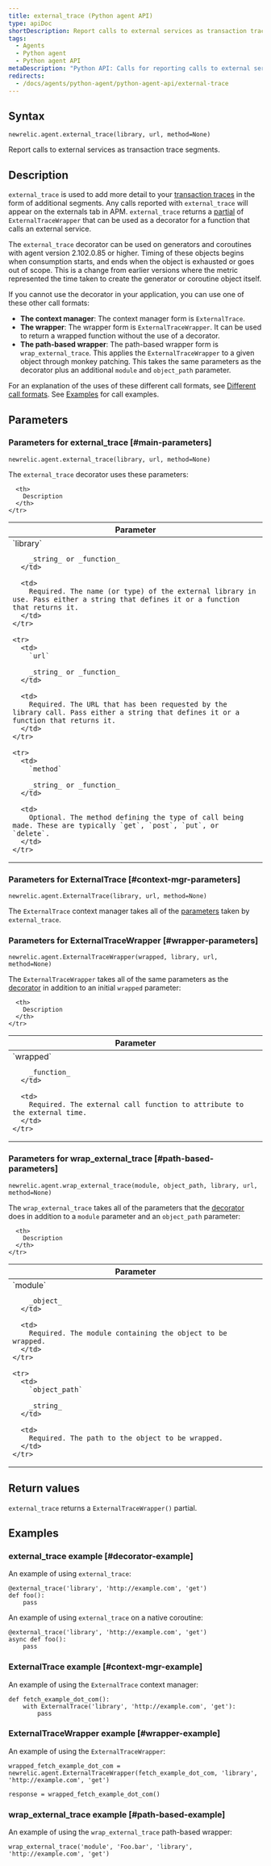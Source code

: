 ```yaml
---
title: external_trace (Python agent API)
type: apiDoc
shortDescription: Report calls to external services as transaction trace segments.
tags:
  - Agents
  - Python agent
  - Python agent API
metaDescription: "Python API: Calls for reporting calls to external services as transaction trace segments."
redirects:
  - /docs/agents/python-agent/python-agent-api/external-trace
---
```


## Syntax

```
newrelic.agent.external_trace(library, url, method=None)
```

Report calls to external services as transaction trace segments.

## Description

`external_trace` is used to add more detail to your [transaction traces](/docs/accounts-partnerships/education/getting-started-new-relic/glossary#transaction-trace) in the form of additional segments. Any calls reported with `external_trace` will appear on the externals tab in APM. `external_trace` returns a [partial](https://docs.python.org/3.6/library/functools.html#functools.partial) of `ExternalTraceWrapper` that can be used as a decorator for a function that calls an external service.

The `external_trace` decorator can be used on generators and coroutines with agent version 2.102.0.85 or higher. Timing of these objects begins when consumption starts, and ends when the object is exhausted or goes out of scope. This is a change from earlier versions where the metric represented the time taken to create the generator or coroutine object itself.

If you cannot use the decorator in your application, you can use one of these other call formats:

* **The context manager**: The context manager form is `ExternalTrace`.
* **The wrapper**: The wrapper form is `ExternalTraceWrapper`. It can be used to return a wrapped function without the use of a decorator.
* **The path-based wrapper**: The path-based wrapper form is `wrap_external_trace`. This applies the `ExternalTraceWrapper` to a given object through monkey patching. This takes the same parameters as the decorator plus an additional `module` and `object_path` parameter.

For an explanation of the uses of these different call formats, see [Different call formats](/docs/python-agent-api-different-call-forms). See [Examples](#examples) for call examples.

## Parameters

### Parameters for external_trace [#main-parameters]

```
newrelic.agent.external_trace(library, url, method=None)
```

The `external_trace` decorator uses these parameters:

<table>
  <thead>
    <tr>
      <th width="25%">
        Parameter
      </th>

      <th>
        Description
      </th>
    </tr>
  </thead>

  <tbody>
    <tr>
      <td>
        `library`

        _string_ or _function_
      </td>

      <td>
        Required. The name (or type) of the external library in use. Pass either a string that defines it or a function that returns it.
      </td>
    </tr>

    <tr>
      <td>
        `url`

        _string_ or _function_
      </td>

      <td>
        Required. The URL that has been requested by the library call. Pass either a string that defines it or a function that returns it.
      </td>
    </tr>

    <tr>
      <td>
        `method`

        _string_ or _function_
      </td>

      <td>
        Optional. The method defining the type of call being made. These are typically `get`, `post`, `put`, or `delete`.
      </td>
    </tr>
  </tbody>
</table>

### Parameters for ExternalTrace [#context-mgr-parameters]

```
newrelic.agent.ExternalTrace(library, url, method=None)
```

The `ExternalTrace` context manager takes all of the [parameters](#main-parameters) taken by `external_trace`.

### Parameters for ExternalTraceWrapper [#wrapper-parameters]

```
newrelic.agent.ExternalTraceWrapper(wrapped, library, url, method=None)
```

The `ExternalTraceWrapper` takes all of the same parameters as the [decorator](#main-parameters) in addition to an initial `wrapped` parameter:

<table>
  <thead>
    <tr>
      <th width="25%">
        Parameter
      </th>

      <th>
        Description
      </th>
    </tr>
  </thead>

  <tbody>
    <tr>
      <td>
        `wrapped`

        _function_
      </td>

      <td>
        Required. The external call function to attribute to the external time.
      </td>
    </tr>
  </tbody>
</table>

### Parameters for wrap_external_trace [#path-based-parameters]

```
newrelic.agent.wrap_external_trace(module, object_path, library, url, method=None)
```

The `wrap_external_trace` takes all of the parameters that the [decorator](#main-parameters) does in addition to a `module` parameter and an `object_path` parameter:

<table>
  <thead>
    <tr>
      <th width="25%">
        Parameter
      </th>

      <th>
        Description
      </th>
    </tr>
  </thead>

  <tbody>
    <tr>
      <td>
        `module`

        _object_
      </td>

      <td>
        Required. The module containing the object to be wrapped.
      </td>
    </tr>

    <tr>
      <td>
        `object_path`

        _string_
      </td>

      <td>
        Required. The path to the object to be wrapped.
      </td>
    </tr>
  </tbody>
</table>

## Return values

`external_trace` returns a `ExternalTraceWrapper()` partial.

## Examples

### external_trace example [#decorator-example]

An example of using `external_trace`:

```
@external_trace('library', 'http://example.com', 'get')
def foo():
    pass
```

An example of using `external_trace` on a native coroutine:

```
@external_trace('library', 'http://example.com', 'get')
async def foo():
    pass
```

### ExternalTrace example [#context-mgr-example]

An example of using the `ExternalTrace` context manager:

```
def fetch_example_dot_com():
    with ExternalTrace('library', 'http://example.com', 'get'):
        pass
```

### ExternalTraceWrapper example [#wrapper-example]

An example of using the `ExternalTraceWrapper`:

```
wrapped_fetch_example_dot_com = newrelic.agent.ExternalTraceWrapper(fetch_example_dot_com, 'library', 'http://example.com', 'get')

response = wrapped_fetch_example_dot_com()
```

### wrap_external_trace example [#path-based-example]

An example of using the `wrap_external_trace` path-based wrapper:

```
wrap_external_trace('module', 'Foo.bar', 'library', 'http://example.com', 'get')
```
